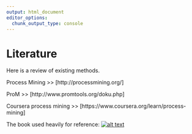 ```yaml
---
output: html_document
editor_options: 
  chunk_output_type: console
---
```

# Literature

Here is a review of existing methods.


Process Mining >> [http://processmining.org/]

ProM >> [http://www.promtools.org/doku.php]

Coursera process mining >> [https://www.coursera.org/learn/process-mining]


The book used heavily for reference: 
[![alt text](./_images/process-mining-book.JPG)](https://www.amazon.com/Process-Mining-Data-Science-Action-ebook/dp/B01EUYVU6Y/ref=sr_1_2?dchild=1&keywords=process+mining&qid=1585838236&sr=8-2)
